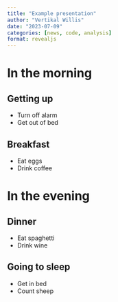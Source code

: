 ```yaml
---
title: "Example presentation"
author: "Vertikal Willis"
date: "2023-07-09"
categories: [news, code, analysis]
format: revealjs
---
```


# In the morning

## Getting up

- Turn off alarm
- Get out of bed

## Breakfast

- Eat eggs
- Drink coffee

# In the evening

## Dinner

- Eat spaghetti
- Drink wine

## Going to sleep

- Get in bed
- Count sheep
